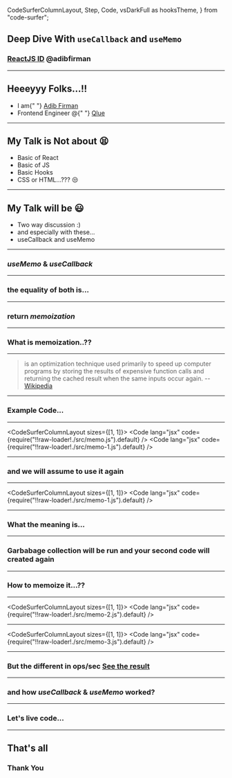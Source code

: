 
  CodeSurferColumnLayout,
  Step,
  Code,
  vsDarkFull as hooksTheme,
} from "code-surfer";

## Deep Dive With `useCallback` and `useMemo`

### [ReactJS ID](http://reactjs.id) @adibfirman

---

## Heeeyyy Folks...!!

<ul>
  <Appear>
    <li>
      I am{" "}
      <a href="https://github.com/adibfirman">
        Adib Firman
      </a>
    </li>
    <li>
      Frontend Engineer @{" "}
      <a href="https://qlue.co.id">Qlue</a>
    </li>
  </Appear>
</ul>

---

## My Talk is Not about 😫

<ul>
  <Appear>
    <li>Basic of React</li>
    <li>Basic of JS</li>
    <li>Basic Hooks</li>
    <li>CSS or HTML...??? 😒</li>
  </Appear>
</ul>

---

## My Talk will be 😃

<ul>
  <Appear>
    <li>Two way discussion :)</li>
    <li>and especially with these...</li>
    <li>useCallback and useMemo</li>
  </Appear>
</ul>

---

### _useMemo_ & _useCallback_

---

### the equality of both is...

---

### return _memoization_

---

### What is memoization..??

---

> is an optimization technique used primarily to speed up computer programs by storing the results of expensive function calls and returning the cached result when the same inputs occur again.
> -- [Wikipedia](https://en.wikipedia.org/wiki/Memoization)

---

### Example Code...

---

<CodeSurferColumnLayout sizes={[1, 1]}>
  <Step subtitle="we assume we have this function">
    <Code
      lang="jsx"
      code={require("!!raw-loader!./src/memo.js").default}
    />
  </Step>
  <Step subtitle="and use the function">
    <Code
      lang="jsx"
      code={require("!!raw-loader!./src/memo-1.js").default}
    />
  </Step>
</CodeSurferColumnLayout>

---

### and we will assume to use it again

---

<CodeSurferColumnLayout sizes={[1, 1]}>
  <Step subtitle="using with the same arguments">
    <Code
      lang="jsx"
      code={require("!!raw-loader!./src/memo-1.js").default}
    />
  </Step>
</CodeSurferColumnLayout>

---

### What the meaning is...

---

### Garbabage collection will be run and your second code will created again

---

### How to memoize it...??

---

<CodeSurferColumnLayout sizes={[1, 1]}>
  <Step subtitle="okay, we will create memoizer function">
    <Code
      lang="jsx"
      code={require("!!raw-loader!./src/memo-2.js").default}
    />
  </Step>
</CodeSurferColumnLayout>

---

<CodeSurferColumnLayout sizes={[1, 1]}>
  <Step subtitle="and memoize the function">
    <Code
      lang="jsx"
      code={require("!!raw-loader!./src/memo-3.js").default}
    />
  </Step>
</CodeSurferColumnLayout>

---

### But the different in ops/sec [See the result](https://measurethat.net/Benchmarks/Show/7083/0/oke-testing-prim)

---

### and how _useCallback_ & _useMemo_ worked?

---

### Let's live code...

---

## That's all

### Thank You

